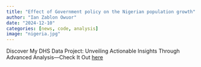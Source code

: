 ```yaml
---
title: "Effect of Government policy on the Nigerian population growth"
author: "Ian Zablon Owuor"
date: "2024-12-10"
categories: [news, code, analysis]
image: "nigeria.jpg"
---
```


Discover My DHS Data Project: Unveiling Actionable Insights Through Advanced Analysis—Check It Out [here](https://media.licdn.com/dms/document/media/v2/D4D2DAQGfoaBWoKao8A/profile-treasury-document-pdf-analyzed/profile-treasury-document-pdf-analyzed/0/1697569944432?e=1749686400&v=beta&t=9Udq9IWv7f3PtsWmLgvNS3QgPYuoHBPmIHWkASqWu1Y){target="_blank"}

